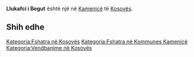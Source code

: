 {{Fshat në 
 | Emri                = Llukafci i Begut
 | EmriAlt                = 
 | NAME_SHORT_FORM=      
 | NAME_GENERIC=      
 | NAME_SORT_NAME_RO=      LLUKAFCIIBEGUT
 | FULL_NAME_RO = Llukafci i Begut
 | FULL_NAME_ND_RO=Llukafci i Begut
 | SORT_NAME_RG=LLUKAFCIIBEGUT
 | FULL_NAME_RG=Llukafci i Begut
 | FULL_NAME_ND_RG=Llukafci i Begut
 | SRP_NAME_SHORT_FORM=      
 | SRP_NAME_GENERIC=      
 | SRP_NAME_SORT_NAME_RO=      
 | SRP_FULL_NAME_RO = 
 | SRP_FULL_NAME_ND_RO=
 | SRP_SORT_NAME_RG=
 | SRP_FULL_NAME_RG=
 | SRP_FULL_NAME_ND_RG=
 | Emri (Rasa dhanore) = 
 | Figura              = 
 | Shteti              = Kosovo
 | Komuna              = Kamenicë
 | Kodi postar         = 
 | Sipërfaqja          = 

 | Popullsia           = 

 | Regj. i popullsisë  = 
 | Dend. e popullsisë  = 
 | Faqja zyrtare       = 
 <!--- Koordinatat ----> 
 | Gjerësia            = 42.7325
 | Gjatësia            = 20.445
 | Lartësia            = 
}}
'''Llukafci i Begut''' është një [[]] në [[Kamenicë]] të [[Kosovës]].

<!-- == Gjeografia == -->
<!-- == Historia == -->
<!-- == Demografia == -->
== Shih edhe ==
{{Komuna Kamenicë}}
{{Kosovo-Administrata-Cung}}

[[Kategoria:Fshatra në Kosovës]]
[[Kategoria:Fshatra në Kommunes Kamenicë]]
[[Kategoria:Vendbanime në Kosovës]]